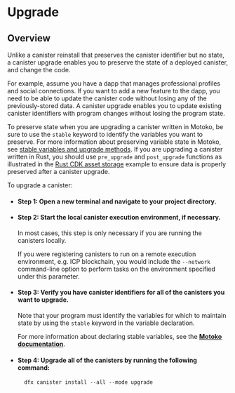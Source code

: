 # Upgrade

## Overview

Unlike a canister reinstall that preserves the canister identifier but no state, a canister upgrade enables you to preserve the state of a deployed canister, and change the code.

For example, assume you have a dapp that manages professional profiles and social connections. If you want to add a new feature to the dapp, you need to be able to update the canister code without losing any of the previously-stored data. A canister upgrade enables you to update existing canister identifiers with program changes without losing the program state.

To preserve state when you are upgrading a canister written in Motoko, be sure to use the `stable` keyword to identify the variables you want to preserve. For more information about preserving variable state in Motoko, see [stable variables and upgrade methods](/motoko/main/upgrades.md). If you are upgrading a canister written in Rust, you should use `pre_upgrade` and `post_upgrade` functions as illustrated in the [Rust CDK asset storage](https://github.com/dfinity/cdk-rs/blob/master/examples/asset_storage/src/asset_storage_rs/lib.rs) example to ensure data is properly preserved after a canister upgrade.

To upgrade a canister:

- #### Step 1:  Open a new terminal and navigate to your project directory.

- #### Step 2:  Start the local canister execution environment, if necessary.

    In most cases, this step is only necessary if you are running the canisters locally.

    If you were registering canisters to run on a remote execution environment, e.g. ICP blockchain, you would include the `--network` command-line option to perform tasks on the environment specified under this parameter.

- #### Step 3:  Verify you have canister identifiers for all of the canisters you want to upgrade.

    Note that your program must identify the variables for which to maintain state by using the `stable` keyword in the variable declaration.

    For more information about declaring stable variables, see the [**Motoko documentation**](/docs/current/motoko/main/stablememory).

- #### Step 4:  Upgrade all of the canisters by running the following command:

        dfx canister install --all --mode upgrade